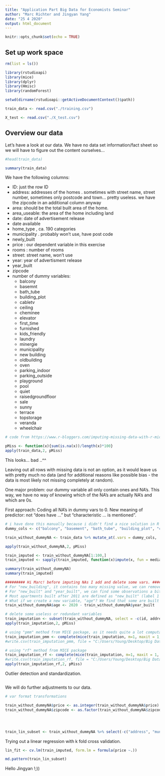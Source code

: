 ```yaml
---
title: "Application Part Big Data for Economists Seminar"
author: "Marc Richter and Jingyan Yang"
date: "25 4 2020"
output: html_document
---
```


```r
knitr::opts_chunk$set(echo = TRUE)
```

## Set up work space

```r

rm(list = ls())

library(rstudioapi)
library(mice)
library(dplyr)
library(Hmisc)
library(randomForest)

setwd(dirname(rstudioapi::getActiveDocumentContext()$path))

train_data <- read.csv("./training.csv")

X_test <- read.csv("./X_test.csv")


```

## Overview our data

Let's have a look at our data. We have no data set information/fact sheet so we will have to figure out the content ourselves...

```r
#head(train_data)

summary(train_data)

```

We have the following columns:

* ID: just the row ID
* address: addresses of the homes . sometimes with street name, street number, sometimes only postcode and town... pretty useless. we have the zipcode in an additional column anyway
* area: should be the total built area of the home.
* area_useable: the area of the home including land
* date: date of advertisement release
* date available
* home_type , ca. 190 categories
* municipality . probably won't use, have post code
* newly_built
* price : our dependent variable in this exercise
* rooms : number of rooms
* street: street name, won't use
* year: year of advertisment release
* year_built
* zipcode
* number of dummy variables:
  + balcony
  + basemnt
  + bath_tube
  + building_plot
  + cabletv
  + ceiling
  + cheminee
  + elevator
  + first_time
  + furnished
  + kids_friendly
  + laundry
  + minergie
  + municipality
  + new building
  + oldbuilding
  + oven
  + parking_indoor
  + parking_outside
  + playground
  + pool
  + quiet
  + raisedgroundfloor
  + sale
  + sunny
  + terrace
  + topstorage
  + veranda
  + wheelchair

```r
# code from https://www.r-bloggers.com/imputing-missing-data-with-r-mice-package/

pMiss <- function(x){sum(is.na(x))/length(x)*100}
apply(train_data,2, pMiss)
```

This looks... bad ..^^

Leaving out all rows with missing data is not an option, as it would leave us with pretty much no data (and for additional reasons like possible bias - the data is most likely not missing completely at random).

One major problem: our dummy variable all only contain ones and NA's. This way, we have no way of knowing which of the NA's are actually NA's and which are 0s.

First approach: Coding all NA's in dummy vars to 0. New meaning of predictor: not "does have ..." but "characteristic ... is mentioned".

```r

# i have done this manually because i didn't find a nice solution in R to select columns conditional on mean , min and max (would all be 1)
dummy_cols <- c("balcony", "basement", "bath_tube", "building_plot", "cabletv", "ceiling", "cheminee", "elevator", "first_time", "furnished", "kids_friendly", "laundry", "minergie", "new_building", "oldbuilding", "oven", "parking_indoor", "parking_outside", "playground", "pool", "quiet", "raised_groundfloor", "sale", "sunny", "terrace", "topstorage", "veranda", "wheelchair")

train_without_dummyNA <- train_data %>% mutate_at(.vars = dummy_cols, .funs = funs(ifelse(is.na(.), 0, .)))

apply(train_without_dummyNA,2, pMiss)

train_imputed <- train_without_dummyNA[1:100,]
train_imputed <- sapply(train_imputed, function(x)impute(x, fun = median))

summary(train_without_dummyNA)
summary(train_imputed)

######### Hi Marc! before imputing NAs I add and delete some vars. #########
# For "new_building", it contains too many missing value, we can remove this variable;
# For "new_built" and "year_built", we can find some observations a bit confusing:(
# Most apartments built after 2011 are defined as "new_built" (label 1 for variable "new_built"), but some observations built in the same year are labelled diffently in "new_built". Also, the value of "new_building" and "new_built" are not equal to each other all the time.
# What if we create a new variable, "age"? We find that some are built in the future, 2021 or 2022...
train_without_dummyNA$age <- 2020 - train_without_dummyNA$year_built

# delete some useless or redundant variables
train_imputation <- subset(train_without_dummyNA, select = -c(id, address, area_useable, date, date_available, municipality, new_building, newly_built, oldbuilding, price, street, year, year_built))
apply(train_imputation,2, pMiss)

# using "pmm" method from MICE package, as it needs quite a lot computation we set m=1 and maxit=1
train_imputation_pmm <- complete(mice(train_imputation, m=1, maxit = 1, meth = "pmm", seed = 50), 1) 
#write.csv(train_imputation_pmm, file = "C:/Users/Young/Desktop/Big Data_Project/20_Part2_project/Part2_project/train_imputation_pmm.csv", row.names = FALSE)

# using "rf" method from MICE package
train_imputation_rf <- complete(mice(train_imputation, m=1, maxit = 1, meth = "rf", seed = 50), 1) 
#write.csv(train_imputation_rf, file = "C:/Users/Young/Desktop/Big Data_Project/20_Part2_project/Part2_project/train_imputation_rf.csv", row.names = FALSE)
apply(train_imputation_rf,2, pMiss)
```

Outlier detection and standardization.

```r


```


We will do further adjustments to our data. 

```r

# var format transformations

train_without_dummyNA$price <- as.integer(train_without_dummyNA$price) # price is a factor variable otherwise
train_without_dummyNA$zipcode <- as.factor(train_without_dummyNA$zipcode) # zipcode should be factor - could even get more sophisticated (e.g. cantone...) with this one if time allows - the tax rate substantially differs across municipatlities in switzerland - that might well affect the prices of aparments




train_lin_subset <- train_without_dummyNA %>% select(-c("address", "municipality", "street", "year", "date", "date_available", "zipcode"))
```

Trying out a linear regression with k fold cross validation.

```r

lin_fit <- cv.lm(train_imputed, form.lm = formula(price ~.))

```


```r
md.pattern(train_lin_subset)
```

Hello Jingyan !;))
